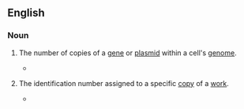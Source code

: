 ==English==

===Noun===
{{en-noun}}

# {{lb|en|genetics}} The number of copies of a [[gene]] or [[plasmid]] within a cell's [[genome]].
#* {{quote-book|en|year=1985|author=John H. Dodds|title=Plant Genetic Engineering|url=http://books.google.com/books?id=NRWlqtImS08C|page=170|isbn=0521259665
|passage="Reconstruction" or "titration" experiments consisting of amounts of the linear cloned cDNA equivalent to various gene '''copy numbers''' in the genomic DNA are run on the same gel.}}
# {{lb|en|library science}} The identification number assigned to a specific [[copy]] of a [[work]].
#* {{quote-book|en|year=1987|author=Terry D. Webb|title=The In-House Option: Professional Issues of Library Automation|url=http://books.google.com/books?id=I_ioktWyDK4C|pages=65-66|isbn=0866566171
|passage=In other words, there was no way to correlate a book's barcode number, by which it was filed in the computer, to its '''copy number''' on the shelf list.}}
